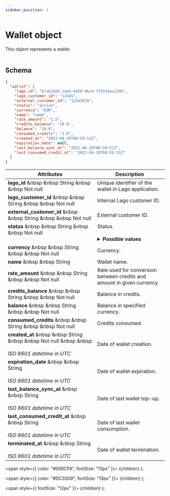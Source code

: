 ```yaml
---
sidebar_position: 1
---
```


# Wallet object

This object represents a wallet.<br></br>

## Schema

```json
{
  "wallet": {
    "lago_id": "b7ab2926-1de8-4428-9bcd-779314ac129b",
    "lago_customer_id": "12345",
    "external_customer_id": "12345678",
    "status": "active",
    "currency": "EUR",
    "name": "name",
    "rate_amount": "1.5",
    "credits_balance": "10.0",
    "balance": "10.0",
    "consumed_credits": "2.0",
    "created_at": "2022-04-29T08:59:51Z",
    "expiration_date": null,
    "last_balance_sync_at": "2022-04-29T08:59:51Z",
    "last_consumed_credit_at": "2022-04-29T08:59:51Z"
  }
}
```

| Attributes | Description |
| -----------| ----------- |
| **lago_id** &nbsp &nbsp <Type>String</Type> &nbsp &nbsp <NotNullable>Not null</NotNullable> | Unique identifier of the wallet in Lago application. |
| **lago_customer_id** &nbsp &nbsp <Type>String</Type> &nbsp &nbsp <NotNullable>Not null</NotNullable> | Internal Lago customer ID. |
| **external_customer_id** &nbsp &nbsp <Type>String</Type> &nbsp &nbsp <NotNullable>Not null</NotNullable> | External customer ID. |
| **status** &nbsp &nbsp <Type>String</Type> &nbsp &nbsp <NotNullable>Not null</NotNullable><br></br> | Status. <br></br> <details><summary>**Possible values**</summary><div>- `active`<br></br>- `terminated`<div></div></div></details> |
| **currency** &nbsp &nbsp <Type>String</Type> &nbsp &nbsp <NotNullable>Not null</NotNullable> | Currency. |
| **name** &nbsp &nbsp <Type>String</Type> | Wallet name. |
| **rate_amount** &nbsp &nbsp <Type>String</Type> &nbsp &nbsp <NotNullable>Not null</NotNullable> | Rate used for conversion between credits and amount in given currency. |
| **credits_balance** &nbsp &nbsp <Type>String</Type> &nbsp &nbsp <NotNullable>Not null</NotNullable> | Balance in credits. |
| **balance** &nbsp &nbsp <Type>String</Type> &nbsp &nbsp <NotNullable>Not null</NotNullable> | Balance in specified currency. |
| **consumed_credits** &nbsp &nbsp <Type>String</Type> &nbsp &nbsp <NotNullable>Not null</NotNullable> | Credits consumed. |
| **created_at** &nbsp &nbsp <Type>String</Type> &nbsp &nbsp <NotNullable>Not null</NotNullable> &nbsp &nbsp <br></br><Comment>*ISO 8601 datetime in UTC*</Comment> | Date of wallet creation. |
| **expiration_date** &nbsp &nbsp <Type>String</Type> <br></br><Comment>*ISO 8601 datetime in UTC*</Comment> | Date of wallet expiration. |
| **last_balance_sync_at** &nbsp &nbsp <Type>String</Type> <br></br><Comment>*ISO 8601 datetime in UTC*</Comment> | Date of last wallet top-up. |
| **last_consumed_credit_at** &nbsp &nbsp <Type>String</Type> <br></br><Comment>*ISO 8601 datetime in UTC*</Comment> | Date of last wallet consumption. |
| **terminated_at** &nbsp &nbsp <Type>String</Type> <br></br><Comment>*ISO 8601 datetime in UTC*</Comment> | Date of wallet termination. |



  <span
    style={{
      color: "#006CFA",
      fontSize: "13px"
    }}>
    {children}
  </span>
);

  <span
    style={{
      color: "#DC3309",
      fontSize: "13px"
    }}>
    {children}
  </span>
);

  <span
    style={{
      fontSize: "12px"
    }}>
    {children}
  </span>
);
